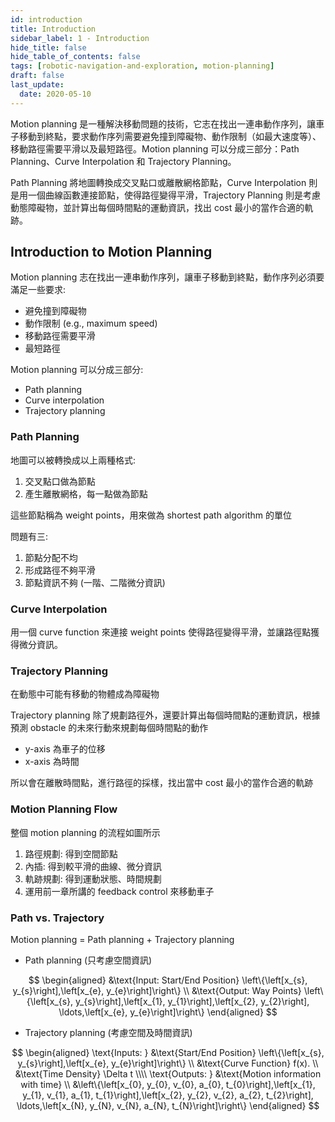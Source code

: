 ```yaml
---
id: introduction
title: Introduction
sidebar_label: 1 - Introduction
hide_title: false
hide_table_of_contents: false
tags: [robotic-navigation-and-exploration, motion-planning]
draft: false
last_update:
  date: 2020-05-10
---
```


Motion planning 是一種解決移動問題的技術，它志在找出一連串動作序列，讓車子移動到終點，要求動作序列需要避免撞到障礙物、動作限制（如最大速度等）、移動路徑需要平滑以及最短路徑。Motion planning 可以分成三部分：Path Planning、Curve Interpolation 和 Trajectory Planning。

Path Planning 將地圖轉換成交叉點口或離散網格節點，Curve Interpolation 則是用一個曲線函數連接節點，使得路徑變得平滑，Trajectory Planning 則是考慮動態障礙物，並計算出每個時間點的運動資訊，找出 cost 最小的當作合適的軌跡。

## Introduction to Motion Planning

Motion planning 志在找出一連串動作序列，讓車子移動到終點，動作序列必須要滿足一些要求:

- 避免撞到障礙物
- 動作限制 (e.g., maximum speed)
- 移動路徑需要平滑
- 最短路徑

Motion planning 可以分成三部分:

- Path planning
- Curve interpolation
- Trajectory planning

### Path Planning

<fig
  src="/img/learning/robotic-navigation-and-exploration/02-motion-planning/path_planning.png"
  caption="Path planning"
/>

地圖可以被轉換成以上兩種格式:

1. 交叉點口做為節點
2. 產生離散網格，每一點做為節點

這些節點稱為 weight points，用來做為 shortest path algorithm 的單位

<fig
  src="/img/learning/robotic-navigation-and-exploration/02-motion-planning/path_planning2.png"
  caption="Path planning"
/>

問題有三:

1. 節點分配不均
2. 形成路徑不夠平滑
3. 節點資訊不夠 (一階、二階微分資訊)

### Curve Interpolation

<fig
  src="/img/learning/robotic-navigation-and-exploration/02-motion-planning/curve_interpolation.png"
  caption="Curve interpolation"
/>

用一個 curve function 來連接 weight points 使得路徑變得平滑，並讓路徑點獲得微分資訊。

### Trajectory Planning

在動態中可能有移動的物體成為障礙物

<fig
  src="/img/learning/robotic-navigation-and-exploration/02-motion-planning/dynamic_environment_problem.png"
  caption="Dynamic environment problem"
/>

Trajectory planning 除了規劃路徑外，還要計算出每個時間點的運動資訊，根據預測 obstacle 的未來行動來規劃每個時間點的動作

<fig
  src="/img/learning/robotic-navigation-and-exploration/02-motion-planning/trajectory_planning.png"
  caption="Trajectory planning"
/>

- y-axis 為車子的位移
- x-axis 為時間

所以會在離散時間點，進行路徑的採樣，找出當中 cost 最小的當作合適的軌跡

### Motion Planning Flow

<fig
  src="/img/learning/robotic-navigation-and-exploration/02-motion-planning/motion_planning_flow.png"
  caption="Motion planning flow"
/>

整個 motion planning 的流程如圖所示

1. 路徑規劃: 得到空間節點
2. 內插: 得到較平滑的曲線、微分資訊
3. 軌跡規劃: 得到運動狀態、時間規劃
4. 運用前一章所講的 feedback control 來移動車子

### Path vs. Trajectory

Motion planning = Path planning + Trajectory planning

- Path planning (只考慮空間資訊)

$$
\begin{aligned}
&\text{Input: Start/End Position} \left\{\left[x_{s}, y_{s}\right],\left[x_{e}, y_{e}\right]\right\} \\
&\text{Output: Way Points} \left\{\left[x_{s}, y_{s}\right],\left[x_{1}, y_{1}\right],\left[x_{2}, y_{2}\right], \ldots,\left[x_{e}, y_{e}\right]\right\}
\end{aligned}
$$

- Trajectory planning (考慮空間及時間資訊)

$$
\begin{aligned}
\text{Inputs: } &\text{Start/End Position} \left\{\left[x_{s}, y_{s}\right],\left[x_{e}, y_{e}\right]\right\} \\
&\text{Curve Function} f(x).  \\
&\text{Time Density} \Delta t \\\\
\text{Outputs: } &\text{Motion information with time} \\
&\left\{\left[x_{0}, y_{0}, v_{0}, a_{0}, t_{0}\right],\left[x_{1}, y_{1}, v_{1}, a_{1}, t_{1}\right],\left[x_{2}, y_{2}, v_{2}, a_{2}, t_{2}\right], \ldots,\left[x_{N}, y_{N}, v_{N}, a_{N}, t_{N}\right]\right\}
\end{aligned}
$$
